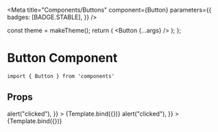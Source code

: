 
<Meta
  title="Components/Buttons"
  component={Button}
  parameters={{
    badges: [BADGE.STABLE],
  }}
/>

  const theme = makeTheme();
  return (
    <ThemeProvider theme={theme}>
      <Button {...args} />
    </ThemeProvider>
  );
};

# Button Component

```
import { Button } from 'components'
```

## Props

<ArgsTable of={Button} />

<Canvas>
  <Story
    name="Primary Button"
    args={{
      text: "Testing",
      variant: "primary",
      onClick: () => alert("clicked"),
    }}
  >
    {Template.bind({})}
  </Story>
</Canvas>

<Canvas>
  <Story
    name="Secondary Button"
    args={{
      text: "Testing",
      variant: "secondary",
      onClick: () => alert("clicked"),
    }}
  >
    {Template.bind({})}
  </Story>
</Canvas>
